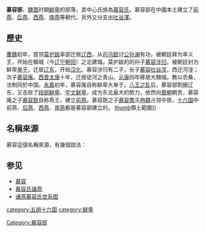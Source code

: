 '''慕容部'''，[[魏晋|魏晋]]时期[[鲜卑|鲜卑]]的部落，其中心氏族為[[慕容氏|慕容氏]]。慕容部在中國本土建立了[[前燕|前燕]]、[[后燕|后燕]]、[[西燕|西燕]]、[[南燕_(十六國)|南燕]]等朝代，另外又分支出[[吐谷渾|吐谷渾]]。

==歷史==
[[曹魏|曹魏]]初年，首领[[莫护跋|莫护跋]]率部迁居[[辽西|辽西]]，从[[司马懿|司马懿]]讨[[公孫淵|公孙渊]]有功，被朝廷拜为率义王，开始在棘城（今[[辽宁|辽宁]][[朝阳市|朝阳]]）之北建城。莫护跋的的孙子[[慕容涉歸|慕容涉归]]，被朝廷封为鲜卑[[单于|单于]]，迁居[[辽东|辽东]]，开始[[汉化|汉化]]。慕容涉归有二子，长子[[慕容吐谷浑|慕容吐谷浑]]，西迁河湟；次子[[慕容廆|慕容廆]]。[[西晋|西晋]][[太康_(西晋)|太康]]十年，迁居徒河之青山。[[元康_(西晋)|元康]]四年移居大棘城。教以农桑，法制同於中国。[[永嘉_(西晋)|永嘉]]初年，慕容廆自称鲜卑大单于。[[八王之乱|八王之乱]]后，慕容部割据辽东，又击败了[[段部鮮卑|段部鲜卑]]、[[宇文部鮮卑|宇文鲜卑]]，成为东北最大的势力。依然向[[晋朝|晋朝]]朝贡，慕容廆之子[[慕容皝|慕容皝]]自称燕王，建立[[前燕|前燕]]。慕容皝之子[[慕容儁|慕容儁]]灭[[冉魏|冉魏]]占领中原，[[五胡十六国|十六国]]中前燕、[[后燕|后燕]]、[[西燕|西燕]]、[[南燕_(十六國)|南燕]]都是慕容部建立的。
[[file:Map_of_Sixteen_Kingdoms_1.png|thumb]]領土範圍]]

==名稱來源==
慕容這個名稱來源，有幾個說法：

{{or|*源自蒙古語bayan，本義為富足}}

== 参见 ==
*[[慕容|慕容]]
*[[慕容氏諸燕|慕容氏諸燕]]
*[[诸燕慕容氏世系图|诸燕慕容氏世系图]]

{{五胡十六國}}
[[category:五胡十六国|category:五胡十六国]]
[[category:鲜卑|category:鲜卑]]
[[Category:慕容部|Category:慕容部]]